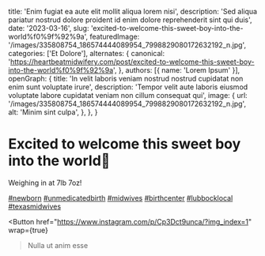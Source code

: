   title: 'Enim fugiat ea aute elit mollit aliqua lorem nisi',
  description: 'Sed aliqua pariatur nostrud dolore proident id enim dolore reprehenderit sint qui duis',
  date: '2023-03-16',
  slug: 'excited-to-welcome-this-sweet-boy-into-the-world%f0%9f%92%9a',
  featuredImage: '/images/335808754_186574444089954_7998829080172632192_n.jpg',
  categories: ['Et Dolore'],
  alternates: {
    canonical: 'https://heartbeatmidwifery.com/post/excited-to-welcome-this-sweet-boy-into-the-world%f0%9f%92%9a',
  },
  authors: [{ name: 'Lorem Ipsum' }],
  openGraph: {
    title: 'In velit laboris veniam nostrud nostrud cupidatat non enim sunt voluptate irure',
    description: 'Tempor velit aute laboris eiusmod voluptate labore cupidatat veniam non cillum consequat qui',
    image: {
      url: '/images/335808754_186574444089954_7998829080172632192_n.jpg',
      alt: 'Minim sint culpa',
    },
  },
}


# Excited to welcome this sweet boy into the world💚

<Gallery>
  <GalleryItem
    src="/images/335808754_186574444089954_7998829080172632192_n.jpg"
    size="large"
  />
  <GalleryItem
    src="/images/335877776_755008509310304_6857127895745470621_n.jpg"
    size="large"
  />
  <GalleryItem
    src="/images/336249834_544588254326203_975062529002901061_n.jpg"
    size="large"
  />
</Gallery>

Weighing in at 7lb 7oz!

[#newborn](https://www.instagram.com/explore/tags/newborn/) [#unmedicatedbirth](https://www.instagram.com/explore/tags/unmedicatedbirth/) [#midwives](https://www.instagram.com/explore/tags/midwives/) [#birthcenter](https://www.instagram.com/explore/tags/birthcenter/) [#lubbocklocal](https://www.instagram.com/explore/tags/lubbocklocal/) [#texasmidwives](https://www.instagram.com/explore/tags/texasmidwives/)

<Button
  href="https://www.instagram.com/p/Cp3Dct9unca/?img_index=1"
  wrap={true}
>Nulla ut anim esse</Button>

